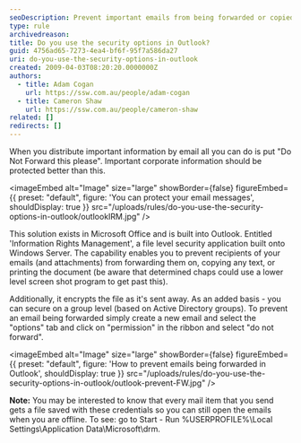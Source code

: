 ```yaml
---
seoDescription: Prevent important emails from being forwarded or copied with Outlook's Information Rights Management feature.
type: rule
archivedreason:
title: Do you use the security options in Outlook?
guid: 4756ad65-7273-4ea4-bf6f-95f7a586da27
uri: do-you-use-the-security-options-in-outlook
created: 2009-04-03T08:20:20.0000000Z
authors:
  - title: Adam Cogan
    url: https://ssw.com.au/people/adam-cogan
  - title: Cameron Shaw
    url: https://ssw.com.au/people/cameron-shaw
related: []
redirects: []
---
```


When you distribute important information by email all you can do is put "Do Not Forward this please". Important corporate information should be protected better than this.

<imageEmbed
  alt="Image"
  size="large"
  showBorder={false}
  figureEmbed={{
    preset: "default",
    figure: 'You can protect your email messages',
    shouldDisplay: true
  }}
  src="/uploads/rules/do-you-use-the-security-options-in-outlook/outlookIRM.jpg"
/>

This solution exists in Microsoft Office and is built into Outlook. Entitled 'Information Rights Management', a file level security application built onto Windows Server. The capability enables you to prevent recipients of your emails (and attachments) from forwarding them on, copying any text, or printing the document (be aware that determined chaps could use a lower level screen shot program to get past this).

Additionally, it encrypts the file as it's sent away. As an added basis - you can secure on a group level (based on Active Directory groups). To prevent an email being forwarded simply create a new email and select the "options" tab and click on "permission" in the ribbon and select "do not forward".


<imageEmbed
  alt="Image"
  size="large"
  showBorder={false}
  figureEmbed={{
    preset: "default",
    figure: 'How to prevent emails being forwarded in Outlook',
    shouldDisplay: true
  }}
  src="/uploads/rules/do-you-use-the-security-options-in-outlook/outlook-prevent-FW.jpg"
/>

**Note:** You may be interested to know that every mail item that you send gets a file saved with these credentials so you can still open the emails when you are offline. To see: go to Start - Run %USERPROFILE%\Local Settings\Application Data\Microsoft\drm.